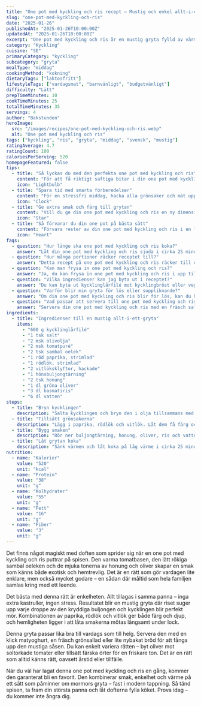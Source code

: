 ```yaml
---
title: "One pot med kyckling och ris recept – Mustig och enkel allt-i-ett-gryta"
slug: "one-pot-med-kyckling-och-ris"
date: "2025-01-26"
publishedAt: "2025-01-26T10:00:00Z"
updatedAt: "2025-01-26T10:00:00Z"
excerpt: "One pot med kyckling och ris är en mustig gryta fylld av värme, smak och enkelhet. En älskad vardagsfavorit som hela familjen njuter av – prova idag!"
category: "Kyckling"
cuisine: "SE"
primaryCategory: "kyckling"
subcategory: "gryta"
mealType: "middag"
cookingMethod: "kokning"
dietaryTags: ["laktosfritt"]
lifestyleTags: ["vardagsmat", "barnvänligt", "budgetvänligt"]
difficulty: "Lätt"
prepTimeMinutes: 10
cookTimeMinutes: 25
totalTimeMinutes: 35
servings: 4
author: "Bakstunden"
heroImage:
  src: "/images/recipes/one-pot-med-kyckling-och-ris.webp"
  alt: "One pot med kyckling och ris"
tags: ["kyckling", "ris", "gryta", "middag", "svensk", "mustig"]
ratingAverage: 4.7
ratingCount: 100
caloriesPerServing: 520
homepageFeatured: false
tips:
  - title: "Så lyckas du med den perfekta one pot med kyckling och ris"
    content: "För att få riktigt saftiga bitar i din one pot med kyckling och ris, använd kycklinglårfilé istället för bröstfilé. De behåller sin saftighet bättre under långkok. Bryn kycklingen ordentligt i olja med tomatpuré och sambal oelek – det skapar en djup, mustig smakbas. Glöm inte att låta rätten vila några minuter innan servering, då hinner smakerna sätta sig och riset blir fluffigt och perfekt."
    icon: "Lightbulb"
  - title: "Spara tid med smarta förberedelser"
    content: "För en stressfri middag, hacka alla grönsaker och mät upp ingredienserna i förväg. Du kan till och med bryna kycklingen i förväg och förvara den i kylen tills det är dags att laga din one pot med kyckling och ris. På så sätt sparar du dyrbar tid en vardagskväll – bara att tillsätta ris och vätska, koka och låta pannan göra jobbet."
    icon: "Clock"
  - title: "Ge extra smak och färg till grytan"
    content: "Vill du ge din one pot med kyckling och ris en ny dimension? Testa att tillsätta rökt paprikapulver, lite citronsaft eller färska örter som persilja och koriander. Oliverna kan bytas mot kapris för syrligare smak, eller gröna ärtor för en mildare touch. Små förändringar kan förvandla denna rätt till din egen signaturgryta – smakrik, färgstark och oemotståndlig."
    icon: "Star"
  - title: "Så förvarar du din one pot på bästa sätt"
    content: "Förvara rester av din one pot med kyckling och ris i en lufttät burk i kylskåp upp till tre dagar. Rätten blir ofta ännu godare dagen efter när smakerna fått mogna. Värm på låg värme med lite extra vatten eller buljong så behåller riset sin mjukhet. Vill du frysa in den, gör det i portionslådor – perfekt till snabba luncher eller veckans matlådor."
    icon: "Heart"
faqs:
  - question: "Hur länge ska one pot med kyckling och ris koka?"
    answer: "Låt din one pot med kyckling och ris sjuda i cirka 25 minuter på låg värme. Då blir riset perfekt mjukt och kycklingen genomstekt. Det är en enkel och trygg metod som ger ett mustigt resultat utan att du behöver passa hela tiden."
  - question: "Hur många portioner räcker receptet till?"
    answer: "Detta recept på one pot med kyckling och ris räcker till cirka fyra portioner – perfekt för en familjemiddag eller två dagar med matlådor. Vill du laga till fler personer, dubbla bara ingredienserna och använd en större gryta."
  - question: "Kan man frysa in one pot med kyckling och ris?"
    answer: "Ja, du kan frysa in one pot med kyckling och ris i upp till tre månader. Frys in i portionsburkar och tina över natten i kylen. Värm försiktigt på spisen med lite vatten eller buljong så blir den lika god som nyslagen."
  - question: "Vilka ingredienser kan jag byta ut i receptet?"
    answer: "Du kan byta ut kycklinglårfilé mot kycklingbröst eller vegansk kyckling om du vill. Riset kan varieras med jasminris eller råris. Det gör att din one pot med kyckling och ris blir lika smakrik men passar din egen koststil."
  - question: "Varför blir min gryta för lös eller soppliknande?"
    answer: "Om din one pot med kyckling och ris blir för lös, kan du ha använt för mycket vatten eller snabbkokt ris. Använd okokt basmatiris och dra ner vätskan något. Då blir konsistensen krämig och fyllig, precis som den ska vara."
  - question: "Vad passar att servera till one pot med kyckling och ris?"
    answer: "Servera din one pot med kyckling och ris med en fräsch sallad, vitlöksbröd eller en klick matyoghurt. Det ger en härlig balans mellan hetta, syra och krämighet – perfekt till helgmiddagen eller en mysig vardagskväll."
ingredients:
  - title: "Ingredienser till en mustig allt-i-ett-gryta"
    items:
      - "600 g kycklinglårfilé"
      - "1 tsk salt"
      - "2 msk olivolja"
      - "2 msk tomatpuré"
      - "2 tsk sambal oelek"
      - "1 röd paprika, strimlad"
      - "1 rödlök, strimlad"
      - "2 vitlöksklyftor, hackade"
      - "1 hönsbuljongtärning"
      - "2 tsk honung"
      - "1 dl gröna oliver"
      - "3 dl basmatiris"
      - "6 dl vatten"
steps:
  - title: "Bryn kycklingen"
    description: "Salta kycklingen och bryn den i olja tillsammans med tomatpuré och sambal oelek i en stor panna med lock i cirka 5 minuter."
  - title: "Tillsätt grönsakerna"
    description: "Lägg i paprika, rödlök och vitlök. Låt dem få färg och mjukna lätt."
  - title: "Bygg smaken"
    description: "Rör ner buljongtärning, honung, oliver, ris och vatten. Sätt på locket."
  - title: "Låt grytan koka"
    description: "Sänk värmen och låt koka på låg värme i cirka 25 minuter tills riset är mjukt och kycklingen är helt genomstekt."
nutrition:
  - name: "Kalorier"
    value: "520"
    unit: "kcal"
  - name: "Protein"
    value: "38"
    unit: "g"
  - name: "Kolhydrater"
    value: "55"
    unit: "g"
  - name: "Fett"
    value: "16"
    unit: "g"
  - name: "Fiber"
    value: "3"
    unit: "g"
---
```


Det finns något magiskt med doften som sprider sig när en one pot med kyckling och ris puttrar på spisen. Den varma tomatbasen, den lätt rökiga sambal oeleken och de mjuka tonerna av honung och oliver skapar en smak som känns både exotisk och hemtrevlig. Det är en rätt som gör vardagen lite enklare, men också mycket godare – en sådan där måltid som hela familjen samlas kring med ett leende.

Det bästa med denna rätt är enkelheten. Allt tillagas i samma panna – inga extra kastruller, ingen stress. Resultatet blir en mustig gryta där riset suger upp varje droppe av den kryddiga buljongen och kycklingen blir perfekt mör. Kombinationen av paprika, rödlök och vitlök ger både färg och djup, och hemligheten ligger i att låta smakerna mötas långsamt under lock.

Denna gryta passar lika bra till vardags som till helg. Servera den med en klick matyoghurt, en fräsch grönsallad eller lite nybakat bröd för att fånga upp den mustiga såsen. Du kan enkelt variera rätten – byt oliver mot soltorkade tomater eller tillsätt färska örter för en friskare ton. Det är en rätt som alltid känns rätt, oavsett årstid eller tillfälle.

När du väl har lagat denna one pot med kyckling och ris en gång, kommer den garanterat bli en favorit. Den kombinerar smak, enkelhet och värme på ett sätt som påminner om mormors gryta – fast i modern tappning. Så tänd spisen, ta fram din största panna och låt dofterna fylla köket. Prova idag – du kommer inte ångra dig.




